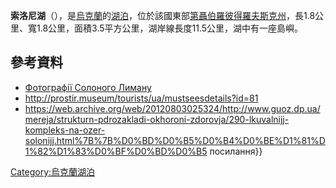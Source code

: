 '''索洛尼湖'''（{{lang-uk|Солоний Лиман}}），是[[烏克蘭|烏克蘭]]的[[湖泊|湖泊]]，位於該國東部[[第聶伯羅彼得羅夫斯克州|第聶伯羅彼得羅夫斯克州]]，長1.8公里、寬1.8公里，面積3.5平方公里，湖岸線長度11.5公里，湖中有一座島嶼。

{{Coord|48|38|30|N|35|31|9|E|display=title}}

==參考資料==
* [http://andy-babubudu.livejournal.com/5276.html Фотографії Солоного Лиману]
* http://prostir.museum/tourists/ua/mustseesdetails?id=81{{Немає у джерелі}}
* https://web.archive.org/web/20120803025324/http://www.guoz.dp.ua/mereja/strukturn-pdrozakladi-okhoroni-zdorovja/290-lkuvalnijj-kompleks-na-ozer-solonijj.html%7B%7B%D0%BD%D0%B5%D0%B4%D0%BE%D1%81%D1%82%D1%83%D0%BF%D0%BD%D0%B5 посилання}}

{{Ukraine-geo-stub}}
[[Category:烏克蘭湖泊|Category:烏克蘭湖泊]]